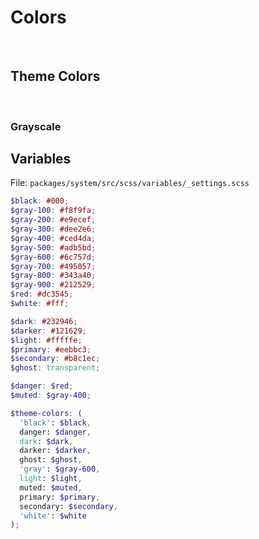 
<Meta title='Blocks/Colors' />

# Colors

<br />

## Theme Colors

<br />

<ColorPalette>
  <ColorItem title='Primary' subtitle='$primary' colors={[colors.primary]} />
  <ColorItem
    title='Secondary'
    subtitle='$secondary'
    colors={[colors.secondary]}
  />
  <ColorItem title='Light' subtitle='$light' colors={[colors.light]} />
  <ColorItem title='Dark' subtitle='$dark' colors={[colors.dark]} />
  <ColorItem title='Darker' subtitle='$darker' colors={[colors.darker]} />
</ColorPalette>

### Grayscale

<ColorPalette>
  <ColorItem title='Black' subtitle='$black' colors={[colors.black]} />
  <ColorItem title='Gray' subtitle='$gray' colors={[colors.gray]} />
  <ColorItem title='Muted' subtitle='$muted' colors={[colors.muted]} />
  <ColorItem title='White' subtitle='$white' colors={[colors.white]} />
</ColorPalette>

## Variables

File: `packages/system/src/scss/variables/_settings.scss`

```scss
$black: #000;
$gray-100: #f8f9fa;
$gray-200: #e9ecef;
$gray-300: #dee2e6;
$gray-400: #ced4da;
$gray-500: #adb5bd;
$gray-600: #6c757d;
$gray-700: #495057;
$gray-800: #343a40;
$gray-900: #212529;
$red: #dc3545;
$white: #fff;

$dark: #232946;
$darker: #121629;
$light: #fffffe;
$primary: #eebbc3;
$secondary: #b8c1ec;
$ghost: transparent;

$danger: $red;
$muted: $gray-400;

$theme-colors: (
  'black': $black,
  danger: $danger,
  dark: $dark,
  darker: $darker,
  ghost: $ghost,
  'gray': $gray-600,
  light: $light,
  muted: $muted,
  primary: $primary,
  secondary: $secondary,
  'white': $white
);
```
